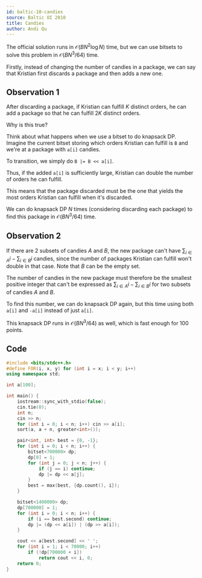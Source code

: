 ```yaml
---
id: baltic-10-candies
source: Baltic OI 2010
title: Candies
author: Andi Qu
---
```


The official solution runs in $\mathcal{O}(BN^2 \log N)$ time, but we can use bitsets to solve this problem in $\mathcal{O}(BN^3 / 64)$ time.

Firstly, instead of changing the number of candies in a package, we can say that Kristian first discards a package and then adds a new one.

## Observation 1

After discarding a package, if Kristian can fulfill $K$ distinct orders, he can add a package so that he can fulfill $2K$ distinct orders.

Why is this true?

Think about what happens when we use a bitset to do knapsack DP. Imagine the current bitset storing which orders Kristian can fulfill is `B` and we're at a package with `a[i]` candies.

To transition, we simply do `B |= B << a[i]`.

Thus, if the added `a[i]` is sufficiently large, Kristian can double the number of orders he can fulfill.

This means that the package discarded must be the one that yields the most orders Kristian can fulfill when it's discarded.

We can do knapsack DP $N$ times (considering discarding each package) to find this package in $\mathcal{O}(BN^3 / 64)$ time.

## Observation 2

If there are 2 subsets of candies $A$ and $B$, the new package can't have $\sum_{i \in A} i - \sum_{i \in B} i$ candies, since the number of packages Kristian can fulfill won't double in that case. Note that $B$ can be the empty set.

The number of candies in the new package must therefore be the smallest positive integer that can't be expressed as $\sum_{i \in A} i - \sum_{i \in B} i$ for two subsets of candies $A$ and $B$.

To find this number, we can do knapsack DP again, but this time using both `a[i]` and `-a[i]` instead of just `a[i]`.

This knapsack DP runs in $\mathcal{O}(BN^3 / 64)$ as well, which is fast enough for 100 points.

## Code

```cpp
#include <bits/stdc++.h>
#define FOR(i, x, y) for (int i = x; i < y; i++)
using namespace std;

int a[100];

int main() {
	iostream::sync_with_stdio(false);
	cin.tie(0);
	int n;
	cin >> n;
	for (int i = 0; i < n; i++) cin >> a[i];
	sort(a, a + n, greater<int>());

	pair<int, int> best = {0, -1};
	for (int i = 0; i < n; i++) {
		bitset<700000> dp;
		dp[0] = 1;
		for (int j = 0; j < n; j++) {
			if (j == i) continue;
			dp |= dp << a[j];
		}
		best = max(best, {dp.count(), i});
	}

	bitset<1400000> dp;
	dp[700000] = 1;
	for (int i = 0; i < n; i++) {
		if (i == best.second) continue;
		dp |= (dp << a[i]) | (dp >> a[i]);
	}

	cout << a[best.second] << ' ';
	for (int i = 1; i < 70000; i++)
		if (!dp[700000 + i])
			return cout << i, 0;
	return 0;
}
```
